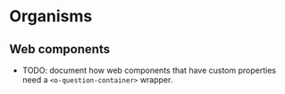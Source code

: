 
<Meta title="Organisms" />

# Organisms

## Web components
- TODO: document how web components that have custom properties need a `<o-question-container>` wrapper.
